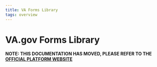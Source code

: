 ```yaml
---
title: VA Forms Library
tags: overview
---
```


# VA.gov Forms Library

**NOTE: THIS DOCUMENTATION HAS MOVED, PLEASE REFER TO THE [OFFICIAL PLATFORM WEBSITE](https://depo-platform-documentation.scrollhelp.site/developer-docs/VA-Forms-Library-Overview.2085355587.html)**
